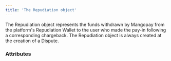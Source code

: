 ```yaml
---
title: 'The Repudiation object'  
---
```


  

The Repudiation object represents the funds withdrawn by Mangopay from the platform's Repudiation Wallet to the user who made the pay-in following a corresponding chargeback. The Repudiation object is always created at the creation of a Dispute.  

### Attributes  

<AuthorId4 />  

<CreditedUserId3 />  

<CreditedFunds3 />  

<Status1 />  

<ExecutionDate />  

<Type11 />  

<Nature />  

<CreditedWalletId />  

<DebitedFunds16 />  

<Fees2 />  

<ResultCode />  

<ResultMessage />  

<Id />  

<Tag />  

<CreationDate />  

<InitialTransactionId />  

<InitialTransactionType />  

<InitialTransactionNature />